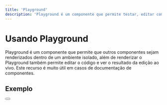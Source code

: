 ```yaml
---
title: 'Playground'
description: 'Playground é um componente que permite testar, editar componentes.'
---
```





# Usando Playground

Playground é um componente que permite que outros componentes sejam renderizados dentro de um ambiente isolado,
além de renderizar o Playground também permite editar o código e ver o resultado da edição ao vivo. Este recurso é muito útil em casos de documentação de componentes.

## Exemplo

<Playground>
  <Button>
    <FaAccessibleIcon />
  </Button>
</Playground>